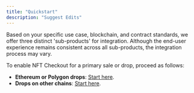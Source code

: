 ```yaml
---
title: "Quickstart"
description: "Suggest Edits"
---
```


Based on your specific use case, blockchain, and contract standards, we offer three distinct 'sub-products' for integration. Although the end-user experience remains consistent across all sub-products, the integration process may vary.

To enable NFT Checkout for a primary sale or drop, proceed as follows:

- **Ethereum or Polygon drops**: [Start here](/docs/commerce-flow).
- **Drops on other chains**: [Start here](/docs/nft-lite).
